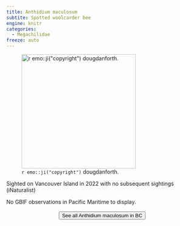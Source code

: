 ```yaml
---
title: Anthidium maculosum
subtite: Spotted woolcarder bee
engine: knitr
categories:
  - Megachilidae
freeze: auto
---
```

![`r emo::ji("copyright")` dougdanforth.](https://static.inaturalist.org/photos/222102501/medium.jpeg){height=300}

Sighted on Vancouver Island in 2022 with no subsequent sightings (iNaturalist)

No GBIF observations in Pacific Maritime to display.
<br><br>
<center>


<a href="https://inaturalist.ca/observations?place_id=7085&subview=map&taxon_id=308703"><button type="button" class="btn btn-secondary">See all Anthidium maculosum in BC <i class="fa-solid fa-arrow-up-right-from-square"></i> </button></a>
</center>
